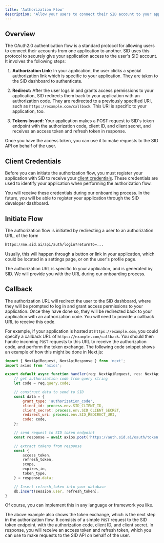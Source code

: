 ```yaml
---
title: 'Authorization Flow'
description: 'Allow your users to connect their SID account to your application.'
---
```

## Overview
The OAuth2.0 authentication flow is a standard protocol for allowing users to connect their accounts from one application to another.
SID uses this protocol to securely give your application access to the user's SID account.
It involves the following steps:

1. **Authorization Link:** 
In your application, the user clicks a special authorization link which is specific to your application. 
They are taken to the SID dashboard to authenticate.

2. **Redirect:** 
After the user logs in and grants access permissions to your application, SID redirects them back to your application with an authorization code. 
They are redirected to a previously specified URI, such as `https://example.com/callback`. This URI is specific to your application, too.

3. **Tokens Issued:** 
Your application makes a POST request to SID's token endpoint with the authorization code,
client ID, and client secret, and receives an access token and refresh token in response.

Once you have the access token, you can use it to make requests to the SID API on behalf of the user.

## Client Credentials
Before you can initiate the authorization flow, you must register your application with SID to receive your [client credentials](/auth/credentials).
These credentials are used to identify your application when performing the authorization flow.

You will receive these credentials during our onboarding process. 
In the future, you will be able to register your application through the SID developer dashboard.

## Initiate Flow
The authorization flow is initiated by redirecting a user to an authorization URL, of the form 
```bash
https://me.sid.ai/api/auth/login?returnTo=...
``` 
Usually, this will happen through a button or link in your application, which could be located
in a settings page, or on the user's profile page.

The authorization URL is specific to your application, and is generated by SID. We will provide you with the URL during our onboarding process.

## Callback
The authorization URL will redirect the user to the SID dashboard, where they will be prompted to log in and grant access permissions to your application.
Once they have done so, they will be redirected back to your application with an authorization code. You will need to provide a callback URL to receive this code.

For example, if your application is hosted at `https://example.com`, you could specify a callback URL of `https://example.com/callback`. You should then handle
incoming `POST` requests to this URL to receive the authorization code, and perform the token exchange. The following code snippet shows an example of how
this might be done in Next.js:

```js
import { NextApiRequest, NextApiResponse } from 'next';
import axios from 'axios';

export default async function handler(req: NextApiRequest, res: NextApiResponse) {
    // get authorization code from query string
    let code = req.query.code;

    // construct data to send to SID
    const data = {
        grant_type: 'authorization_code',
        client_id: process.env.SID_CLIENT_ID,
        client_secret: process.env.SID_CLIENT_SECRET,
        redirect_uri: process.env.SID_REDIRECT_URI,
        code: code,
    };

    // send request to SID token endpoint
    const response = await axios.post('https://auth.sid.ai/oauth/token', data);

    // extract tokens from response
    const {
        access_token, 
        refresh_token, 
        scope, 
        expires_in,
        token_type, 
    } = response.data;

    // Insert refresh_token into your database
    db.insert(session.user, refresh_token);
}

```
Of course, you can implement this in any language or framework you like.

The above example also shows the token exchange, which is the next step in the authorization flow.
It consists of a simple `POST` request to the SID token endpoint, with the authorization code, client ID, and client secret.
In response, you will receive an access token and refresh token, which you can use to make requests to the SID API on behalf of the user.



